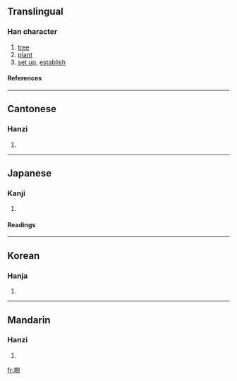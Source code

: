 {{see|树}}

==Translingual==
===Han character===
{{Han char|rn=75|rad=木|as=12|sn=16|four=4490<sub>0</sub>|canj=木土廿戈 (DGTI)|ids=⿰[[木]][[尌]]}}
# [[tree]]
# [[plant]]
# [[set up]], [[establish]]
====References====
{{Han ref|kx=0551.290|dkj=15496|dj=0940.050|hdz=21287.040|uh=6A39|ud=27193|bh=BEF0|bd=48880}}

----

==Cantonese==
===Hanzi===
{{yue-hanzi|jyut=|y=syu6}}
# {{defn|Cantonese}}

----
==Japanese==
===Kanji===
{{ja-kanji|grade=6|rs=木12}}
# {{defn|Japanese}} 
====Readings====
{{ja-readings|on=[[じゅ]] (ju)|kun=[[うえる]] (ueru), [[たてる]] (tateru), [[き]] (ki)}}

----
==Korean==
===Hanja===
{{ko-hanja|hangeul=[[수]]|eumhun=|rv=su|mr=su|y=swu}}
# {{defn|Korean}}

----
==Mandarin==
===Hanzi===
{{cmn-hanzi|sim=树|pin=[[shù]] (shu4), [[zǔn]] (zun3)|wg=shu<sup>4</sup>, tsun<sup>3</sup>}}
# {{defn|Mandarin}}

[[fr:樹]]